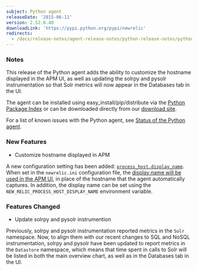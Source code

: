 ```yaml
---
subject: Python agent
releaseDate: '2015-06-11'
version: 2.52.0.40
downloadLink: 'https://pypi.python.org/pypi/newrelic'
redirects:
  - /docs/release-notes/agent-release-notes/python-release-notes/python-agent-2520xx
---
```


### Notes

This release of the Python agent adds the ability to customize the hostname displayed in the APM UI, as well as updating the solrpy and pysolr instrumentation so that Solr metrics will now appear in the Databases tab in the UI.

The agent can be installed using easy_install/pip/distribute via the [Python Package Index](https://pypi.python.org/pypi/newrelic) or can be downloaded directly from our [download site](http://download.newrelic.com/python_agent/release/).

For a list of known issues with the Python agent, see [Status of the Python agent](https://docs.newrelic.com/docs/python/status-of-python-agent).

### New Features

* Customize hostname displayed in APM

A new configuration setting has been added: [`process_host.display_name`](/docs/agents/python-agent/installation-configuration/python-agent-configuration#process_host-display_name). When set in the `newrelic.ini` configuration file, the [display name will be used in the APM UI](/docs/apm/new-relic-apm/maintenance/add-rename-remove-hosts#display_name), in place of the hostname that the agent automatically captures. In addition, the display name can be set using the `NEW_RELIC_PROCESS_HOST_DISPLAY_NAME` environment variable.

### Features Changed

* Update solrpy and pysolr instrumention

Previously, solrpy and pysolr instrumentation reported metrics in the `Solr` namespace. Now, to align them with our recent changes to SQL and NoSQL instrumentation, solrpy and pysolr have been updated to report metrics in the `Datastore` namespace, which means that time spent in calls to Solr will be listed in both the main overview chart, as well as in the Databases tab in the UI.
